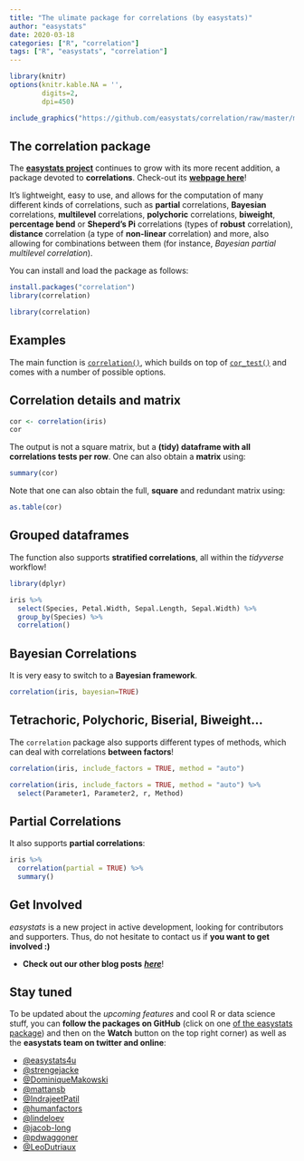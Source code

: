 ```yaml
---
title: "The ulimate package for correlations (by easystats)"
author: "easystats"
date: 2020-03-18
categories: ["R", "correlation"]
tags: ["R", "easystats", "correlation"]
---
```



```r
library(knitr)
options(knitr.kable.NA = '',
        digits=2,
        dpi=450)
```


```r
include_graphics("https://github.com/easystats/correlation/raw/master/man/figures/logo.png")
```



## The correlation package

The [**easystats project**](https://github.com/easystats) continues to grow with its more recent addition, a package devoted to **correlations**. Check-out its [**webpage here**](https://github.com/easystats/correlation)! 

It's lightweight, easy to use, and allows for the computation of many different kinds of correlations, such as **partial** correlations, **Bayesian** correlations, **multilevel** correlations, **polychoric** correlations, **biweight**, **percentage bend** or **Sheperd's Pi** correlations (types of **robust** correlation), **distance** correlation (a type of **non-linear** correlation) and more, also allowing for combinations between them (for instance, *Bayesian partial multilevel correlation*).

You can install and load the package as follows:


```r
install.packages("correlation")
library(correlation)
```
```r
library(correlation)
```

## Examples

The main function is [`correlation()`](https://easystats.github.io/correlation/reference/correlation.html), which builds on top of [`cor_test()`](https://easystats.github.io/correlation/reference/cor_test.html) and comes with a number of possible options.

## Correlation details and matrix

```r
cor <- correlation(iris)
cor
```

The output is not a square matrix, but a **(tidy) dataframe with all correlations tests per row**. One can also obtain a **matrix** using:

```r
summary(cor)
```

Note that one can also obtain the full, **square** and redundant matrix using:

```r
as.table(cor)
```


## Grouped dataframes

The function also supports **stratified correlations**, all within the *tidyverse* workflow!

```r
library(dplyr)

iris %>% 
  select(Species, Petal.Width, Sepal.Length, Sepal.Width) %>%
  group_by(Species) %>% 
  correlation()
```


## Bayesian Correlations

It is very easy to switch to a **Bayesian framework**.

```r
correlation(iris, bayesian=TRUE)
```


## Tetrachoric, Polychoric, Biserial, Biweight...

The `correlation` package also supports different types of methods, which can deal with correlations **between factors**!

```r
correlation(iris, include_factors = TRUE, method = "auto")
```
```r
correlation(iris, include_factors = TRUE, method = "auto") %>% 
  select(Parameter1, Parameter2, r, Method)
```



## Partial Correlations

It also supports **partial correlations**:

```r
iris %>% 
  correlation(partial = TRUE) %>% 
  summary()
```



## Get Involved

*easystats* is a new project in active development, looking for contributors and supporters. Thus, do not hesitate to contact us if **you want to get involved :)**

- **Check out our other blog posts** [***here***](https://easystats.github.io/blog/posts/)!

## Stay tuned 

To be updated about the *upcoming features* and cool R or data science stuff, you can **follow the packages on GitHub** (click on one [of the easystats package](https://github.com/easystats)) and then on the **Watch** button on the top right corner) as well as the **easystats team on twitter and online**:

- [\@easystats4u](https://twitter.com/easystats4u)
- [\@strengejacke](https://twitter.com/strengejacke)
- [\@DominiqueMakowski](https://twitter.com/Dom_Makowski)
- [\@mattansb](https://twitter.com/mattansb)
- [\@IndrajeetPatil](https://twitter.com/patilindrajeets)
- [\@humanfactors](https://twitter.com/humanfactorsio)
- [\@lindeloev](https://twitter.com/jonaslindeloev)
- [\@jacob-long](https://twitter.com/jacobandrewlong)
- [\@pdwaggoner](https://pdwaggoner.github.io/)
- [\@LeoDutriaux](https://twitter.com/LDtrx)


